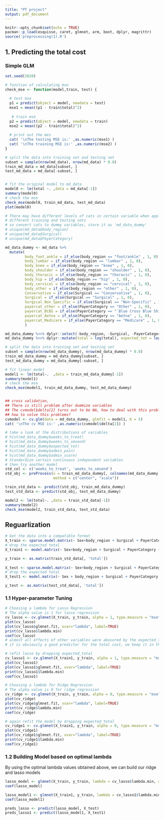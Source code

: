 ```yaml
---
title: "PT project"
output: pdf_document
---
```


```r
knitr::opts_chunk$set(echo = TRUE)
pacman::p_load(esquisse, caret, glmnet, arm, boot, dplyr, magrittr)
source('preprocessing(1).R')
```

## 1. Predicting the total cost
### Simple GLM
```r

set.seed(2020)

# function of calculating mse
check_mse <- function(model,train, test) {
  
  # test mse 
  p1 = predict(object = model, newdata = test)
  mse1 = mean((p1 - train$total)^2)
 
   # train mse 
  p2 = predict(object = model, newdata = train)
  mse2 = mean((p2 - train$total)^2)
  
  # print out the mes
  cat( '\nThe testing MSE is:' ,as.numeric(mse1) )
  cat( '\nThe training MSE is:' ,as.numeric(mse2) )
}

# split the data into training set and testing set
subset = sample(nrow(md_data), nrow(md_data) * 0.8)
train_md_data = md_data[subset, ]
test_md_data = md_data[-subset, ]


# fit the original model to md_data
model0 <- lm(total ~. ,data = md_data[-1])
summary(model0)
# check the mse 
check_mse(model0, train_md_data, test_md_data)
plot(model0)

```

```r
# There may have different levels of cats in certain variable when applying 
# different training and testing sets
# so convert cats to dummy variables, store it as 'md_data_dummy'
# unique(md_data$body_region)
# unique(md_data$Surgical)
# unique(md_data$PayerCategory)

md_data_dummy <- md_data %>% 
  mutate(
         body_foot_ankle = if_else(body_region == "foot/ankle" , 1, 0),
         body_lumbar = if_else(body_region == "lumbar" , 1, 0),
         body_knee = if_else(body_region == "knee" , 1, 0),
         body_shoulder = if_else(body_region == "shoulder" , 1, 0),
         body_thoracic = if_else(body_region == "thoracic" , 1, 0),
         body_hip = if_else(body_region == "hip" , 1, 0),
         body_cervical = if_else(body_region == "cervical" , 1, 0),
         body_other = if_else(body_region == "other" , 1, 0),
         Conservative = if_else(Surgical == "Conservative" , 1, 0),
         Surgical = if_else(Surgical == "Surgical" , 1, 0),
         Surgical_Non_Specific = if_else(Surgical == "Non-Specific" , 1, 0),
         payercat_other = if_else(PayerCategory == "Other" , 1, 0),
         payercat_BCBS = if_else(PayerCategory == "`Blue Cross Blue Shield`" , 1, 0),
         payercat_Aetna = if_else(PayerCategory == "Aetna" , 1, 0),
         payercat_Medicare = if_else(PayerCategory == "Medicare" , 1, 0)
         ) 

md_data_dummy %<>% dplyr::select(-body_region, -Surgical, -PayerCategory) # eliminate useless columns
md_data_dummy %<>% dplyr::mutate(total = log(total), expected_tot = log(expected_tot)) # log transformation of outcomes

```

```r

# split the data into training set and testing set
subset = sample(nrow(md_data_dummy), nrow(md_data_dummy) * 0.8)
train_md_data_dummy = md_data_dummy[subset, ]
test_md_data_dummy = md_data_dummy[-subset, ]

# fit linear model
model1 <- lm(total~.  ,data = train_md_data_dummy[-1])
summary(model1)
# check the mse
check_mse(model1, train_md_data_dummy, test_md_data_dummy)


## cross validation, 
## There is still problem after dummize variables
## The cvmodel$delta[2] turns out to be NA, how to deal with this problem?
## how to solve this problems? 
cvmodel <- cv.glm(data = md_data_dummy, glmfit = model1, K = 5)
cat( '\nThe cv MSE is:' ,as.numeric(cvmodel$delta[2]) ) 

```

```r

# take a look at the distributions of variables
# hist(md_data_dummy$weeks_to_treat)
# hist(md_data_dummy$weeks_to_smsend)
# hist(md_data_dummy$expected_tot)
# hist(md_data_dummy$admin_pain)
# hist(md_data_dummy$admin_score)
# Standardize certain continuous independent variables
# then try another model
std_col <- c('weeks_to_treat', 'weeks_to_smsend')
std_obj <- preProcess(x = train_md_data_dummy[, colnames(md_data_dummy) %in% std_col],
                      method = c("center", "scale"))

train_std_data <- predict(std_obj, train_md_data_dummy)
test_std_data <- predict(std_obj, test_md_data_dummy)

model2 <- lm(total~. ,data = train_std_data[-1])
summary(model2)
check_mse(model2, train_std_data, test_std_data)

```

## Reguarlization
```r

# Get the data into a compatible format
X_train <- sparse.model.matrix(~ Sex+body_region + Surgical + PayerCategory + outcome_ct + weeks_to_treat + weeks_to_smsend + admin_pain + admin_score + Age + Chronic_Pain + expected_tot, train_std_data)
# drop the expected total
X_train1 <- model.matrix(~ Sex+body_region + Surgical + PayerCategory + outcome_ct + weeks_to_treat + weeks_to_smsend + admin_pain + admin_score + Age + Chronic_Pain, train_std_data)

y_train <- as.matrix(train_std_data[, 'total'])
  
X_test <- sparse.model.matrix(~ Sex+body_region + Surgical + PayerCategory + outcome_ct + weeks_to_treat + weeks_to_smsend + admin_pain + admin_score + Age + Chronic_Pain + expected_tot, test_std_data)
# drop the expected total
X_test1 <- model.matrix(~ Sex + body_region + Surgical + PayerCategory + outcome_ct + weeks_to_treat + weeks_to_smsend + admin_pain + admin_score + Age + Chronic_Pain, test_std_data)

y_test <- as.matrix(test_std_data[, 'total'])

```

### 1.1 Hyper-parameter Tuning
```r
# Choosing a lambda for Lasso Regression
# The alpha value is 1 for lasso regression
cv_lasso <- cv.glmnet(X_train, y_train, alpha = 1, type.measure = "mse", nfolds = 5)
plot(cv_lasso)
plot(cv_lasso$glmnet.fit, xvar="lambda", label=TRUE)
print(cv_lasso$lambda.min)
coef(cv_lasso)
# almost all effects of other variables were abosored by the expected_total
# it is obviously a good predictor for the total cost, we keep it in the model for later modelling

# refit lasso by dropping expected_total
cv_lasso1 <- cv.glmnet(X_train1, y_train, alpha = 1, type.measure = "mse", nfolds = 5)
plot(cv_lasso1)
plot(cv_lasso1$glmnet.fit, xvar="lambda", label=TRUE)
print(cv_lasso1$lambda.min)
coef(cv_lasso1)

# Choosing a lambda for Ridge Regression
# The alpha value is 0 for ridge regression
cv_ridge <- cv.glmnet(X_train, y_train, alpha = 0, type.measure = "mse", nfolds = 5)
plot(cv_ridge)
plot(cv_ridge$glmnet.fit, xvar="lambda", label=TRUE)
print(cv_ridge$lambda.min)
coef(cv_ridge)

# again refit the model by dropping expected_total
cv_ridge1 <- cv.glmnet(X_train1, y_train, alpha = 0, type.measure = "mse", nfolds = 5)
plot(cv_ridge1)
plot(cv_ridge1$glmnet.fit, xvar="lambda", label=TRUE)
print(cv_ridge1$lambda.min)
coef(cv_ridge1)

```

### 1.2 Building Model based on optimal lambda
By using the optimal lambda values obtained above, we can build our ridge and lasso models
```r

lasso_model <- glmnet(X_train, y_train, lambda = cv_lasso$lambda.min, alpha = 1)
coef(lasso_model)

lasso_model1 <- glmnet(X_train1, y_train, lambda = cv_lasso1$lambda.min, alpha = 1)
coef(lasso_model1)

preds_lasso <- predict(lasso_model, X_test)
preds_lasso1 <- predict(lasso_model1, X_test1)

```









